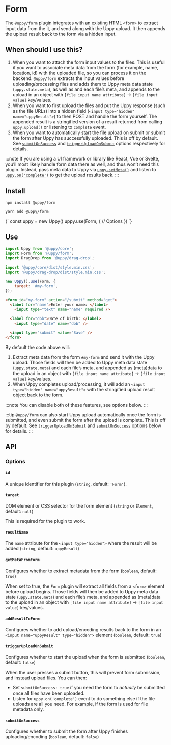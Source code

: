 

# Form

The `@uppy/form` plugin integrates with an existing HTML `<form>` to extract input data from the it, and send along with the Uppy upload. It then appends the upload result back to the form via a hidden input.

## When should I use this?

1. When you want to attach the form input values to the files. This is useful if you want to associate meta data from the form (for example, name, location, id) with the uploaded file, so you can process it on the backend. `@uppy/form` extracts the input values before uploading/processing files and adds them to Uppy meta data state (`uppy.state.meta`), as well as and each file’s meta, and appends to the upload in an object with `[file input name attribute]` -> `[file input value]` key/values.
2. When you want to first upload the files and put the Uppy response (such as the file URLs) into a hidden field (`<input type="hidden" name="uppyResult">`) to then POST and handle the form yourself. The appended result is a stringified version of a result returned from calling `uppy.upload()` or listening to `complete` event.
3. When you want to automatically start the file upload on submit or submit the form after Uppy has successfully uploaded. This is off by default. See [`submitOnSuccess`](#submitOnSuccess) and [`triggerUploadOnSubmit`](#triggerUploadOnSubmit) options respectively for details.

:::note
If you are using a UI framework or library like React, Vue or Svelte, you’ll most likely handle form data there as well, and thus won’t need this plugin. Instead, pass meta data to Uppy via [`uppy.setMeta()`](/docs/uppy-core#setmetadata) and listen to [`uppy.on('complete')`](/docs/uppy-core#complete) to get the upload results back.
:::

## Install

<Tabs>
  <TabItem value="npm" label="NPM" default>

```shell
npm install @uppy/form
```

  </TabItem>

  <TabItem value="yarn" label="Yarn">

```shell
yarn add @uppy/form
```

  </TabItem>

  <TabItem value="cdn" label="CDN">
    <UppyCdnExample>
      {`
        const uppy = new Uppy()
        uppy.use(Form, {
          // Options
        })
      `}
    </UppyCdnExample>
  </TabItem>
</Tabs>

## Use

```js title="app.js"
import Uppy from '@uppy/core';
import Form from '@uppy/form';
import DragDrop from '@uppy/drag-drop';

import '@uppy/core/dist/style.min.css';
import '@uppy/drag-drop/dist/style.min.css'; 

new Uppy().use(Form, {
	target: '#my-form',
});
```

```html title="index.html"
<form id="my-form" action="/submit" method="get">
  <label for="name">Enter your name: </label>
	<input type="text" name="name" required />

  <label for="dob">Date of birth: </label>
	<input type="date" name="dob" />

  <input type="submit" value="Save" />
</form>
```

By default the code above will:

1. Extract meta data from the form `#my-form` and send it with the Uppy upload. Those fields will then be added to Uppy meta data state (`uppy.state.meta`) and each file’s meta, and appended as (meta)data to the upload in an object with `[file input name attribute]` -> `[file input value]` key/values.
2. When Uppy completes upload/processing, it will add an `<input type="hidden" name="uppyResult">` with the stringified upload result object back to the form.

:::note
You can disable both of these features, see options below.
:::

:::tip
`@uppy/form` can also start Uppy upload automatically once the form is submitted, and even submit the form after the upload is complete. This is off by default. See [`triggerUploadOnSubmit`](#triggerUploadOnSubmit) and [`submitOnSuccess`](#submitOnSuccess) options below for details.
:::

## API

### Options

#### `id`

A unique identifier for this plugin (`string`, default: `'Form'`).

#### `target`

DOM element or CSS selector for the form element (`string` or `Element`, default: `null`)

This is required for the plugin to work.

#### `resultName`

The `name` attribute for the `<input type="hidden">` where the result will be added (`string`, default: `uppyResult`)

#### `getMetaFromForm`

Configures whether to extract metadata from the form (`boolean`, default: `true`)

When set to true, the `Form` plugin will extract all fields from a `<form>` element before upload begins. Those fields will then be added to Uppy meta data state (`uppy.state.meta`) and each file’s meta, and appended as (meta)data to the upload in an object with `[file input name attribute]` -> `[file input value]` key/values.

#### `addResultToForm`

Configures whether to add upload/encoding results back to the form in an `<input name="uppyResult" type="hidden">` element (`boolean`, default: `true`)

#### `triggerUploadOnSubmit`

Configures whether to start the upload when the form is submitted (`boolean`, default: `false`)

When the user presses a submit button, this will prevent form submission, and instead upload files. You can then:

- Set `submitOnSuccess: true` if you need the form to _actually_ be submitted once all files have been uploaded.
- Listen for `uppy.on('complete')` event to do something else if the file uploads are all you need. For example, if the form is used for file metadata only.

#### `submitOnSuccess`

Configures whether to submit the form after Uppy finishes uploading/encoding (`boolean`, default: `false`)
